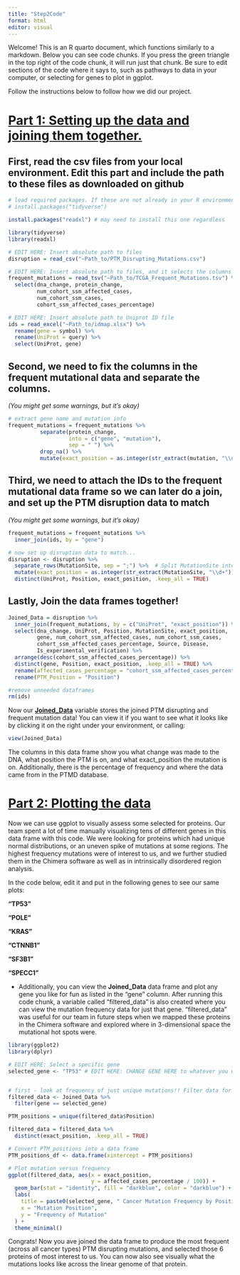 ```yaml
---
title: "Step2Code"
format: html
editor: visual
---
```


Welcome! This is an R quarto document, which functions similarly to a markdown. Below you can see code chunks. If you press the green triangle in the top right of the code chunk, it will run just that chunk. Be sure to edit sections of the code where it says to, such as pathways to data in your computer, or selecting for genes to plot in ggplot.

Follow the instructions below to follow how we did our project.

# [Part 1: Setting up the data and joining them together.]{.underline}

## First, read the csv files from your local environment. Edit this part and include the path to these files as downloaded on github

```r
# load required packages. If these are not already in your R environment, call these two lines to install them
# install.packages("tidyverse")

install.packages("readxl") # may need to install this one regardless

library(tidyverse)
library(readxl)

# EDIT HERE: Insert absolute path to files
disruption = read_csv("~Path_to/PTM_Disrupting_Mutations.csv")

# EDIT HERE: Insert absolute path to files, and it selects the columns needed
frequent_mutations = read_tsv("~Path_to/TCGA_Frequent_Mutations.tsv") %>% 
  select(dna_change, protein_change, 
         num_cohort_ssm_affected_cases,
         num_cohort_ssm_cases,
         cohort_ssm_affected_cases_percentage)

# EDIT HERE: Insert absolute path to Uniprot ID file
ids = read_excel("~Path_to/idmap.xlsx") %>%
  rename(gene = symbol) %>%
  rename(UniProt = query) %>%
  select(UniProt, gene)
```

## Second, we need to fix the columns in the frequent mutational data and separate the columns.

*(You might get some warnings, but it's okay)*

```r
# extract gene name and mutation info
frequent_mutations = frequent_mutations %>%
          separate(protein_change, 
                   into = c("gene", "mutation"), 
                   sep = " ") %>%
          drop_na() %>%
          mutate(exact_position = as.integer(str_extract(mutation, "\\d+")))
```

## Third, we need to attach the IDs to the frequent mutational data frame so we can later do a join, and set up the PTM disruption data to match

*(You might get some warnings, but it's okay)*

```r
frequent_mutations = frequent_mutations %>%
  inner_join(ids, by = "gene")

# now set up disruption data to match...
disruption <- disruption %>%
  separate_rows(MutationSite, sep = ";") %>%  # Split MutationSite into multiple rows
  mutate(exact_position = as.integer(str_extract(MutationSite, "\\d+"))) %>%
  distinct(UniProt, Position, exact_position, .keep_all = TRUE) 
```

## Lastly, Join the data frames together!

```r
Joined_Data = disruption %>%
  inner_join(frequent_mutations, by = c("UniProt", "exact_position")) %>%
  select(dna_change, UniProt, Position, MutationSite, exact_position,
         gene, num_cohort_ssm_affected_cases, num_cohort_ssm_cases,
         cohort_ssm_affected_cases_percentage, Source, Disease,
         Is_experimental_verification) %>%
  arrange(desc(cohort_ssm_affected_cases_percentage)) %>%
  distinct(gene, Position, exact_position, .keep_all = TRUE) %>%
  rename(affected_cases_percentage = "cohort_ssm_affected_cases_percentage") %>%
  rename(PTM_Position = "Position")

#remove unneeded dataframes
rm(ids)
```

Now our [**Joined_Data**]{.underline} variable stores the joined PTM disrupting and frequent mutation data! You can view it if you want to see what it looks like by clicking it on the right under your environment, or calling:

```r
view(Joined_Data)
```

The columns in this data frame show you what change was made to the DNA, what position the PTM is on, and what exact_position the mutation is on. Additionally, there is the percentage of frequency and where the data came from in the PTMD database.

# [Part 2: Plotting the data]{.underline}

Now we can use ggplot to visually assess some selected for proteins. Our team spent a lot of time manually visualizing tens of different genes in this data frame with this code. We were looking for proteins which had unique normal distributions, or an uneven spike of mutations at some regions. The highest frequency mutations were of interest to us, and we further studied them in the Chimera software as well as in intrinsically disordered region analysis.

In the code below, edit it and put in the following genes to see our same plots:

**"TP53"**

**"POLE"**

**"KRAS"**

**"CTNNB1"**

**"SF3B1"**

**"SPECC1"**

-   Additionally, you can view the **Joined_Data** data frame and plot any gene you like for fun as listed in the "gene" column. After running this code chunk, a variable called "filtered_data" is also created where you can view the mutation frequency data for just that gene. "filtered_data" was useful for our team in future steps when we mapped these proteins in the Chimera software and explored where in 3-dimensional space the mutational hot spots were.

```r
library(ggplot2)
library(dplyr)

# EDIT HERE: Select a specific gene
selected_gene <- "TP53" # EDIT HERE: CHANGE GENE HERE to whatever you want


# first - look at frequency of just unique mutations!! Filter data for the chosen gene
filtered_data <- Joined_Data %>%
  filter(gene == selected_gene) 

PTM_positions = unique(filtered_data$Position)

filtered_data = filtered_data %>%
  distinct(exact_position, .keep_all = TRUE)

# Convert PTM_positions into a data frame
PTM_positions_df <- data.frame(xintercept = PTM_positions)

# Plot mutation versus frequency
ggplot(filtered_data, aes(x = exact_position, 
                          y = affected_cases_percentage / 100)) +
  geom_bar(stat = "identity", fill = "darkblue", color = "darkblue") +
  labs(
    title = paste0(selected_gene, " Cancer Mutation Frequency by Position"),
    x = "Mutation Position",
    y = "Frequency of Mutation"
  ) +
  theme_minimal()
```

Congrats! Now you ave joined the data frame to produce the most frequent (across all cancer types) PTM disrupting mutations, and selected those 6 proteins of most interest to us. You can now also see visually what the mutations looks like across the linear genome of that protein.

